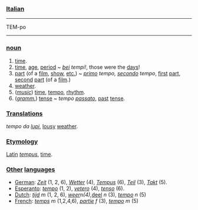 ===[[Italian]]===

----
TEM-po
----

===[[noun]]===

#[[time]].
#[[time]], [[age]], [[period]] ~ ''[[bello|bei]] tempi!'', those were the [[day|days]]!
#[[part]] (of a [[film]], [[show]], [[et coetera|etc.]]) ~ ''[[primo]] tempo, [[secondo]] tempo'', [[first]] [[part]], [[second]] [[part]] (of a [[film]].)
#[[weather]].
#(''[[music]]'') [[time]], [[tempo]], [[rhythm]].
#(''[[grammar|gramm.]]'') [[tense]] ~ ''tempo [[passato]]'', [[past]] [[tense]].

===[[translation|Translations]]===

''tempo da [[lupo|lupi]]'', [[lousy]] [[weather]].

===[[Etymology]]===

[[Latin]] ''[[tempus]]'', [[time]].

===[[other|Other]] [[language|languages]]===

*[[German]]: ''[[Zeit]]'' (1, 2, 6), ''[[Wetter]]'' (4), ''[[Tempus]]'' (6), ''[[Teil]]'' (3), ''[[Takt]]'' (5).
*[[Esperanto]]: ''[[tempo]]'' (1, 2), ''[[vetero]]'' (4), ''[[tenso]]'' (6).
*[[Dutch]]: ''[[tijd]]'' ''m'' (1, 2, 6), ''[[weer]] ''n'' (4), ''[[deel]] ''n'' (3), ''[[tempo]]'' ''n'' (5)
*[[French]]: ''[[temps]]'' ''m'' (1,2,4,6), ''[[partie]]'' ''f'' (3), ''[[tempo]]'' ''m'' (5)